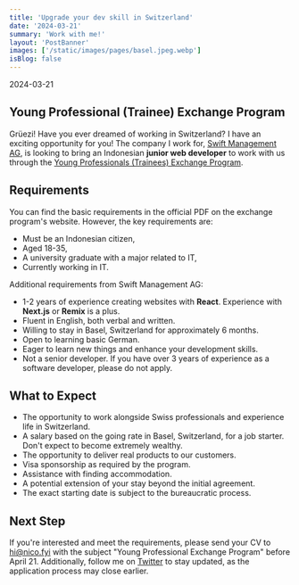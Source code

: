 ```yaml
---
title: 'Upgrade your dev skill in Switzerland'
date: '2024-03-21'
summary: 'Work with me!'
layout: 'PostBanner'
images: ['/static/images/pages/basel.jpeg.webp']
isBlog: false
---
```


2024-03-21

## Young Professional (Trainee) Exchange Program

Grüezi! Have you ever dreamed of working in Switzerland? I have an exciting opportunity for you! The company I work for, [Swift Management AG](https://www.swift.ch), is looking to bring an Indonesian **junior web developer** to work with us through the [Young Professionals (Trainees) Exchange Program](https://www.sem.admin.ch/sem/en/home/themen/arbeit/berufspraktikum.html).

## Requirements

You can find the basic requirements in the official PDF on the exchange program's website. However, the key requirements are:

- Must be an Indonesian citizen,
- Aged 18-35,
- A university graduate with a major related to IT,
- Currently working in IT.

Additional requirements from Swift Management AG:

- 1-2 years of experience creating websites with **React**. Experience with **Next.js** or **Remix** is a plus.
- Fluent in English, both verbal and written.
- Willing to stay in Basel, Switzerland for approximately 6 months.
- Open to learning basic German.
- Eager to learn new things and enhance your development skills.
- Not a senior developer. If you have over 3 years of experience as a software developer, please do not apply.

## What to Expect

- The opportunity to work alongside Swiss professionals and experience life in Switzerland.
- A salary based on the going rate in Basel, Switzerland, for a job starter. Don't expect to become extremely wealthy.
- The opportunity to deliver real products to our customers.
- Visa sponsorship as required by the program.
- Assistance with finding accommodation.
- A potential extension of your stay beyond the initial agreement.
- The exact starting date is subject to the bureaucratic process.

## Next Step

If you're interested and meet the requirements, please send your CV to hi@nico.fyi with the subject "Young Professional Exchange Program" before April 21. Additionally, follow me on [Twitter](https://twitter.com/2co_p) to stay updated, as the application process may close earlier.
